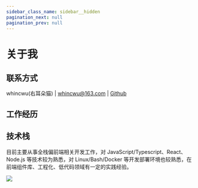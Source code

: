 ```yaml
---
sidebar_class_name: sidebar__hidden
pagination_next: null
pagination_prev: null
---
```


# 关于我

## 联系方式

whincwu(右耳朵猫) | <whincwu@163.com> | [Github](https://github.com/whinc)

## 工作经历


<Timeline />

## 技术栈

目前主要从事全栈偏前端相关开发工作，对 JavaScript/Typescript、React、Node.js 等技术较为熟悉，对 Linux/Bash/Docker 等开发部署环境也较熟悉，在前端组件库、工程化、低代码领域有一定的实践经验。

![](./%E8%BD%AF%E4%BB%B6%E7%9F%A5%E8%AF%86%E4%BD%93%E7%B3%BB20230507.png)
